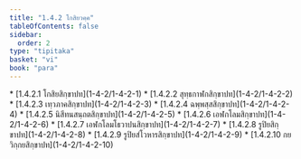 ```yaml
---
title: "1.4.2 โกสิยวคฺค"
tableOfContents: false
sidebar:
  order: 2
type: "tipitaka"
basket: "vi"
book: "para"
---
```



<DynamicBreadcrumb />



<TableOfContents book="para" section="1.4.2">
* [1.4.2.1 โกสิยสิกฺขาปท](1-4-2/1-4-2-1)
* [1.4.2.2 สุทฺธกาฬกสิกฺขาปท](1-4-2/1-4-2-2)
* [1.4.2.3 เทฺวภาคสิกฺขาปท](1-4-2/1-4-2-3)
* [1.4.2.4 ฉพฺพสฺสสิกฺขาปท](1-4-2/1-4-2-4)
* [1.4.2.5 นิสีทนสนฺถตสิกฺขาปท](1-4-2/1-4-2-5)
* [1.4.2.6 เอฬกโลมสิกฺขาปท](1-4-2/1-4-2-6)
* [1.4.2.7 เอฬกโลมโธวาปนสิกฺขาปท](1-4-2/1-4-2-7)
* [1.4.2.8 รูปิยสิกฺขาปท](1-4-2/1-4-2-8)
* [1.4.2.9 รูปิยสํโวหารสิกฺขาปท](1-4-2/1-4-2-9)
* [1.4.2.10 กยวิกฺกยสิกฺขาปท](1-4-2/1-4-2-10)
</TableOfContents>